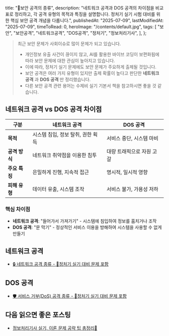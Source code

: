   title: "🔐보안 공격의 종류",
  description:
    "네트워크 공격과 DOS 공격의 차이점을 비교표로 정리하고, 각 공격 유형의 목적과 특징을 설명합니다. 정처기 실기 시험 대비를 위한 핵심 보안 공격 개념을 다룹니다.",
  publishedAt: "2025-07-09",
  lastModifiedAt: "2025-07-09",
  timeToRead: 0,
  heroImage: "/contents/default.jpg",
  tags: [
    "보안",
    "보안공격",
    "네트워크공격",
    "DOS공격",
    "정처기",
    "정보처리기사",
  ],
};

> 최근 보안 문제가 사회이슈로 많이 문제가 되고 있습니다.
>
> - 개인정보 유출 사건이 끊이지 않고, AI를 활용한 바이브 코딩이 보편화됨에 따라 보안 문제에 대한 관심이 높아지고 있습니다.
> - 이에 따라, 정처기 실기 문제에도 보안 문제가 주요하게 출제될 것입니다.
> - 보안 공격은 여러 가지 유형이 있지만 출제 확률이 높다고 판단한 **네트워크 공격** 과 **DOS 공격** 만 정리했습니다.
> - 다른 보안 공격 관련 용어는 수제비 실기 기본서 책을 참고하시면 좋을 것 같습니다.

## 네트워크 공격 vs DOS 공격 차이점

| 구분          | 네트워크 공격                     | DOS 공격                  |
| ------------- | --------------------------------- | ------------------------- |
| **목적**      | 시스템 침입, 정보 탈취, 권한 획득 | 서비스 중단, 시스템 마비  |
| **공격 방식** | 네트워크 취약점을 이용한 침투     | 대량 트래픽으로 자원 고갈 |
| **주요 특징** | 은밀하게 진행, 지속적 접근        | 명시적, 일시적 영향       |
| **피해 유형** | 데이터 유출, 시스템 조작          | 서비스 불가, 가용성 저하  |

### 핵심 차이점

- **네트워크 공격**: "들어가서 가져가기" - 시스템에 침입하여 정보를 훔치거나 조작
- **DOS 공격**: "문 막기" - 정상적인 서비스 이용을 방해하여 시스템을 사용할 수 없게 만들기

## 네트워크 공격

- [🔒 네트워크 공격 종류 - 🚀정처기 실기 대비 문제 포함](/ko/blog/network-attack)

## DOS 공격

- [🛡️ 서비스 거부(DoS) 공격 종류 - 🚀정처기 실기 대비 문제 포함](/ko/blog/dos-attack)

## 다음 읽으면 좋은 포스팅

- [정보처리기사 실기, 이론 문제 공략 팁 총정리📝](/ko/blog/korean-information-processing-engineer-practical-exam-strategy)
